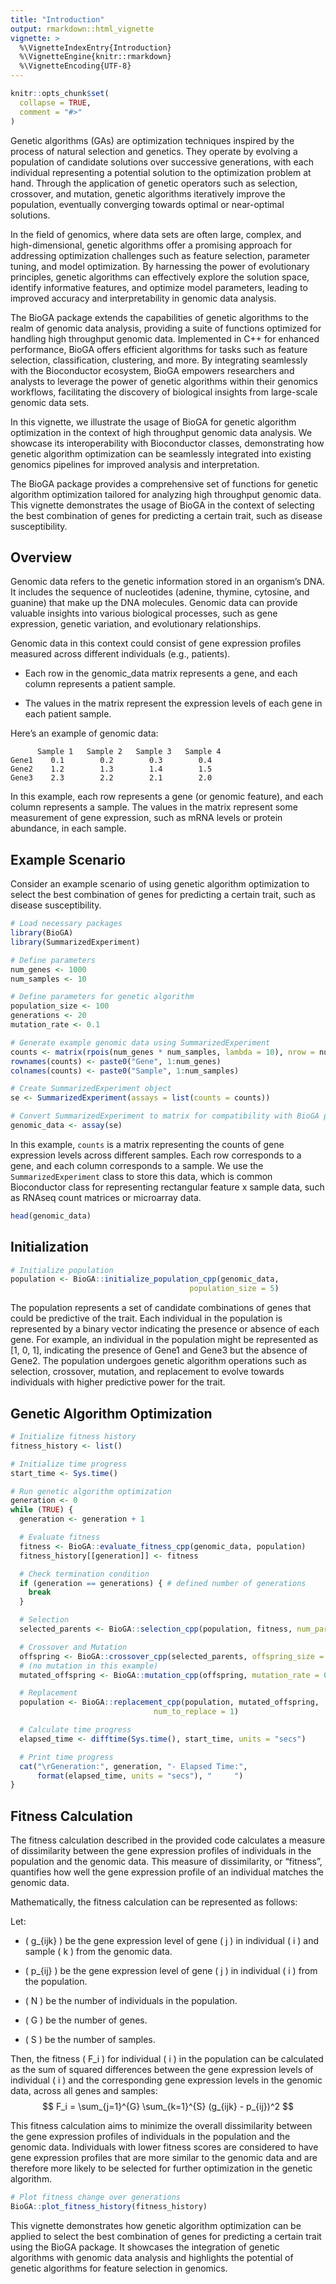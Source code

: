 ---
title: "Introduction"
output: rmarkdown::html_vignette
vignette: >
  %\VignetteIndexEntry{Introduction}
  %\VignetteEngine{knitr::rmarkdown}
  %\VignetteEncoding{UTF-8}
---

```{r, include = FALSE}
knitr::opts_chunk$set(
  collapse = TRUE,
  comment = "#>"
)
```

Genetic algorithms (GAs) are optimization techniques inspired by 
the process of natural selection and genetics. They operate by evolving 
a population of candidate solutions over successive generations, 
with each individual representing a potential solution to the optimization 
problem at hand. Through the application of genetic operators 
such as selection, crossover, and mutation, genetic algorithms 
iteratively improve the population, eventually converging towards 
optimal or near-optimal solutions.

In the field of genomics, where data sets are often large, complex, 
and high-dimensional, genetic algorithms offer a promising approach 
for addressing optimization challenges such as feature selection, 
parameter tuning, and model optimization. By harnessing the power 
of evolutionary principles, genetic algorithms can effectively explore 
the solution space, identify informative features, and optimize 
model parameters, leading to improved accuracy and interpretability 
in genomic data analysis.

The BioGA package extends the capabilities of genetic algorithms 
to the realm of genomic data analysis, providing a suite of functions 
optimized for handling high throughput genomic data. Implemented in C++ 
for enhanced performance, BioGA offers efficient algorithms for tasks 
such as feature selection, classification, clustering, and more. 
By integrating seamlessly with the Bioconductor ecosystem, 
BioGA empowers researchers and analysts to leverage the power 
of genetic algorithms within their genomics workflows, facilitating 
the discovery of biological insights from large-scale genomic data sets.

In this vignette, we illustrate the usage of BioGA for genetic algorithm 
optimization in the context of high throughput genomic data analysis. 
We showcase its interoperability with Bioconductor classes, demonstrating
how genetic algorithm optimization can be seamlessly integrated into 
existing genomics pipelines for improved analysis and interpretation.

The BioGA package provides a comprehensive set of functions for 
genetic algorithm optimization tailored for analyzing high throughput 
genomic data. This vignette demonstrates the usage of BioGA in the context 
of selecting the best combination of genes for predicting a certain trait, 
such as disease susceptibility.

## Overview

Genomic data refers to the genetic information stored in an organism's DNA. 
It includes the sequence of nucleotides (adenine, thymine, cytosine, 
and guanine) that make up the DNA molecules. Genomic data can provide valuable 
insights into various biological processes, such as gene expression, 
genetic variation, and evolutionary relationships.

Genomic data in this context could consist of gene expression profiles 
measured across different individuals (e.g., patients).

- Each row in the genomic_data matrix represents a gene, and each column 
represents a patient sample.

- The values in the matrix represent the expression levels of each gene in 
each patient sample.

Here's an example of genomic data:

```
      Sample 1   Sample 2   Sample 3   Sample 4
Gene1    0.1        0.2        0.3        0.4
Gene2    1.2        1.3        1.4        1.5
Gene3    2.3        2.2        2.1        2.0
```

In this example, each row represents a gene (or genomic feature), and 
each column represents a sample. The values in the matrix represent 
some measurement of gene expression, such as mRNA levels or protein abundance,
in each sample.

## Example Scenario

Consider an example scenario of using genetic algorithm optimization to select 
the best combination of genes for predicting a certain trait, such as disease 
susceptibility.

```{r}
# Load necessary packages
library(BioGA)
library(SummarizedExperiment)

# Define parameters
num_genes <- 1000
num_samples <- 10

# Define parameters for genetic algorithm
population_size <- 100
generations <- 20
mutation_rate <- 0.1

# Generate example genomic data using SummarizedExperiment
counts <- matrix(rpois(num_genes * num_samples, lambda = 10), nrow = num_genes)
rownames(counts) <- paste0("Gene", 1:num_genes)
colnames(counts) <- paste0("Sample", 1:num_samples)

# Create SummarizedExperiment object
se <- SummarizedExperiment(assays = list(counts = counts))

# Convert SummarizedExperiment to matrix for compatibility with BioGA package
genomic_data <- assay(se)
```

In this example, `counts` is a matrix representing the counts 
of gene expression levels across different samples. Each row corresponds 
to a gene, and each column corresponds to a sample. We use the 
`SummarizedExperiment` class to store this data, which is 
common Bioconductor class for representing rectangular feature x sample data, 
such as RNAseq count matrices or microarray data.

```{r}
head(genomic_data)
```


## Initialization

```{r}
# Initialize population
population <- BioGA::initialize_population_cpp(genomic_data, 
                                        population_size = 5)
```

The population represents a set of candidate combinations of genes that 
could be predictive of the trait. Each individual in the population is 
represented by a binary vector indicating the presence or absence of each gene.
For example, an individual in the population might be represented as [1, 0, 1],
indicating the presence of Gene1 and Gene3 but the absence of Gene2. 
The population undergoes genetic algorithm operations such as selection, 
crossover, mutation, and replacement to evolve towards individuals 
with higher predictive power for the trait.

## Genetic Algorithm Optimization

```{r}
# Initialize fitness history
fitness_history <- list()

# Initialize time progress
start_time <- Sys.time()

# Run genetic algorithm optimization
generation <- 0
while (TRUE) {
  generation <- generation + 1

  # Evaluate fitness
  fitness <- BioGA::evaluate_fitness_cpp(genomic_data, population)
  fitness_history[[generation]] <- fitness

  # Check termination condition
  if (generation == generations) { # defined number of generations
    break
  }

  # Selection
  selected_parents <- BioGA::selection_cpp(population, fitness, num_parents = 2)

  # Crossover and Mutation
  offspring <- BioGA::crossover_cpp(selected_parents, offspring_size = 2)
  # (no mutation in this example)
  mutated_offspring <- BioGA::mutation_cpp(offspring, mutation_rate = 0) 

  # Replacement
  population <- BioGA::replacement_cpp(population, mutated_offspring, 
                                num_to_replace = 1)

  # Calculate time progress
  elapsed_time <- difftime(Sys.time(), start_time, units = "secs")

  # Print time progress
  cat("\rGeneration:", generation, "- Elapsed Time:", 
      format(elapsed_time, units = "secs"), "     ")
}
```

## Fitness Calculation

The fitness calculation described in the provided code calculates a measure 
of dissimilarity between the gene expression profiles of individuals 
in the population and the genomic data. This measure of dissimilarity, 
or "fitness", quantifies how well the gene expression profile of an individual
matches the genomic data.

Mathematically, the fitness calculation can be represented as follows:

Let:

- \( g_{ijk} \) be the gene expression level of gene \( j \) 
in individual \( i \) and sample \( k \) from the genomic data.

- \( p_{ij} \) be the gene expression level of gene \( j \) 
in individual \( i \) from the population.

- \( N \) be the number of individuals in the population.

- \( G \) be the number of genes.

- \( S \) be the number of samples.

Then, the fitness \( F_i \) for individual \( i \) in the population can be 
calculated as the sum of squared differences between the gene expression levels
of individual \( i \) and the corresponding gene expression levels 
in the genomic data, across all genes and samples:
$$
 F_i = \sum_{j=1}^{G} \sum_{k=1}^{S} (g_{ijk} - p_{ij})^2 
$$

This fitness calculation aims to minimize the overall dissimilarity between 
the gene expression profiles of individuals in the population and 
the genomic data. Individuals with lower fitness scores are considered to have
gene expression profiles that are more similar to the genomic data and 
are therefore more likely to be selected for further optimization 
in the genetic algorithm.

```{r}
# Plot fitness change over generations
BioGA::plot_fitness_history(fitness_history)
```

This vignette demonstrates how genetic algorithm optimization can be applied 
to select the best combination of genes for predicting a certain trait using 
the BioGA package. It showcases the integration of genetic algorithms 
with genomic data analysis and highlights the potential of genetic algorithms 
for feature selection in genomics.

